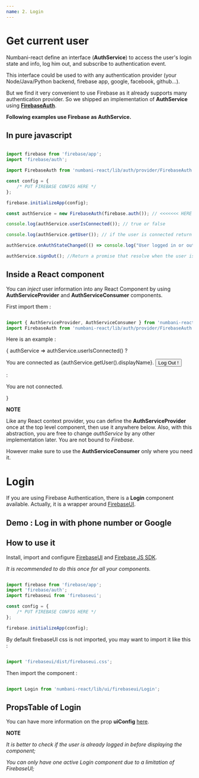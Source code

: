 ```yaml
---
name: 2. Login
---
```





# Get current user

Numbani-react define an interface (**AuthService**) to access the user's login state and info, log him out, and subscribe to authentication event.

This interface could be used to with any authentication provider (your Node/Java/Python backend, firebase app, google, facebook, github...).

But we find it very convenient to use Firebase as it already supports many authentication provider.
So we shipped an implementation of **AuthService** using [**FirebaseAuth**](https://firebase.google.com/docs/auth/web/start).

**Following examples use Firebase as AuthService.** 

## In pure javascript

```javascript

import firebase from 'firebase/app';
import 'firebase/auth';

import FirebaseAuth from 'numbani-react/lib/auth/provider/FirebaseAuth';

const config = {
    /* PUT FIREBASE CONFIG HERE */
};

firebase.initializeApp(config);

const authService = new FirebaseAuth(firebase.auth()); // <<<<<<< HERE

console.log(authService.userIsConnected()); // true or false

console.log(authService.getUser()); // if the user is connected return a firebase.User instance.

authService.onAuthStateChanged(() => console.log("User logged in or out."));

authService.signOut(); //Return a promise that resolve when the user is logged out.

```

## Inside a React component

You can *inject* user information into any React Component by using **AuthServiceProvider** and **AuthServiceConsumer** components.

First import them :

```javascript

import { AuthServiceProvider, AuthServiceConsumer } from 'numbani-react/lib/ui/auth/AuthService';
import FirebaseAuth from 'numbani-react/lib/auth/provider/FirebaseAuth';

```

Here is an example :

<Playground>
  <AuthServiceProvider authService={new FirebaseAuth(firebase.auth())}>
          <AuthServiceConsumer>
            {
              authService =>
                authService.userIsConnected() ?
                  <p>You are connected as {authService.getUser().displayName}.
                  <button onClick={authService.signOut}>Log Out !</button></p>
                  :
                  <p>You are not connected.</p>
            }
          </AuthServiceConsumer>
        </AuthServiceProvider>
</Playground>

**NOTE**

Like any React context provider, you can define the **AuthServiceProvider** once at the top level component, then use it anywhere below. Also, with this abstraction, you are free to change *authService* by any other implementation later. You are not bound to *Firebase*.

However make sure to use the **AuthServiceConsumer** only where you need it.

# Login

If you are using Firebase Authentication, there is a **Login** component available. Actually, it is a wrapper around [FirebaseUI](https://github.com/firebase/firebaseui-web).

## Demo : Log in with phone number or Google

<Playground>
    <Login 
        firebaseui={firebaseui} 
        firebaseAuth={firebase.auth()}
        uiConfig={{
            signInSuccessUrl : '#inside-a-react-component', // Redirect to the next example on this page
            signInOptions: [
                firebase.auth.PhoneAuthProvider.PROVIDER_ID,
                firebase.auth.GoogleAuthProvider.PROVIDER_ID
            ]
        }}
    />
</Playground>


## How to use it

Install, import and configure [FirebaseUI](https://github.com/firebase/firebaseui-web) and [Firebase JS SDK](https://github.com/firebase/firebase-js-sdk).

*It is recommended to do this once for all your components.*

```javascript

import firebase from 'firebase/app';
import 'firebase/auth';
import firebaseui from 'firebaseui';

const config = {
    /* PUT FIREBASE CONFIG HERE */
};

firebase.initializeApp(config);

```

By default firebaseUI css is not imported, you may want to import it like this :

```javascript

import 'firebaseui/dist/firebaseui.css';

```

Then import the component :

```javascript

import Login from 'numbani-react/lib/ui/firebaseui/Login';

```

## PropsTable of Login

<PropsTable of={Login} />

You can have more information on the prop **uiConfig** [here](https://github.com/firebase/firebaseui-web#configuration).

**NOTE**

*It is better to check if the user is already logged in before displaying the component;*

*You can only have one active Login component due to a limitation of FirebaseUI;*